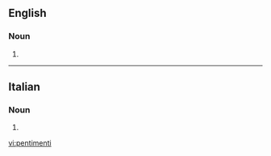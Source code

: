 ==English==

===Noun===
{{head|en|plural}}

# {{plural of|pentimento|lang=en|nocat=1}}

----

==Italian==

===Noun===
{{head|it|plural}}

# {{plural of|pentimento|lang=it|nocat=1}}

[[vi:pentimenti]]